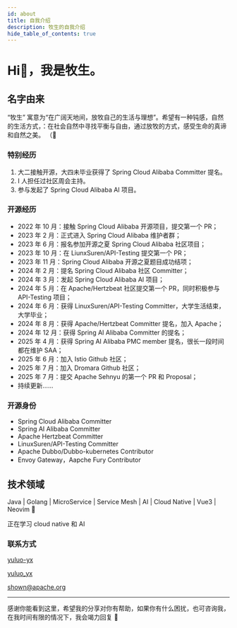 ```yaml
---
id: about
title: 自我介绍
description: 牧生的自我介绍
hide_table_of_contents: true
---
```



# Hi👋，我是牧生。

## 名字由来

“牧生” 寓意为“在广阔天地间，放牧自己的生活与理想”。希望有一种钝感，自然的生活方式，：在社会自然中寻找平衡与自由，通过放牧的方式，感受生命的真谛和自然之美。 （🤔

### 特别经历

1. 大二接触开源，大四未毕业获得了 Spring Cloud Alibaba Committer 提名。
2. I 人担任过社区周会主持。
3. 参与发起了 Spring Cloud Alibaba AI 项目。

### 开源经历

- 2022 年 10 月：接触 Spring Cloud Alibaba 开源项目，提交第一个 PR；
- 2023 年 2 月：正式进入 Spring Cloud Alibaba 维护者群；
- 2023 年 6 月：报名参加开源之夏 Spring Cloud Alibaba 社区项目；
- 2023 年 10 月：在 LiunxSuren/API-Testing 提交第一个 PR；
- 2023 年 11 月：Spring Cloud Alibaba 开源之夏题目成功结项；
- 2024 年 2 月：提名 Spring Cloud Alibaba 社区 Committer；
- 2024 年 3 月：发起 Spring Cloud Alibaba AI 项目；
- 2024 年 5 月：在 Apache/Hertzbeat 社区提交第一个 PR，同时积极参与 API-Testing 项目；
- 2024 年 6 月：获得 LinuxSuren/API-Testing Committer，大学生活结束，大学毕业；
- 2024 年 8 月：获得 Apache/Hertzbeat Committer 提名，加入 Apache；
- 2024 年 12 月：获得 Spring AI Alibaba Committer 的提名；
- 2025 年 4 月：获得 Spring AI Alibaba PMC member 提名，很长一段时间都在维护 SAA；
- 2025 年 6 月：加入 Istio Github 社区；
- 2025 年 7 月：加入 Dromara Github 社区；
- 2025 年 7 月：提交 Apache Sehnyu 的第一个 PR 和 Proposal；
- 持续更新......

### 开源身份

- Spring Cloud Alibaba Committer
- Spring AI Alibaba Committer
- Apache Hertzbeat Committer
- LinuxSuren/API-Testing Committer
- Apache Dubbo/Dubbo-kubernetes Contributor
- Envoy Gateway，Aapche Fury Contributor

## 技术领域

Java | Golang | MicroService | Service Mesh | AI | Cloud Native | Vue3 | Neovim 🚀

正在学习 cloud native 和 AI 

### 联系方式

<p style={{ display: 'flex', 'align-items': 'center', gap: '0.5rem' }}>
  <Icon icon="ri:github-line" width="20" height="20" />
  <a href={social.github.href} target="_blank">yuluo-yx</a>
</p>

<p style={{ display: 'flex', 'align-items': 'center', gap: '0.5rem' }}>
  <Icon icon="ri:twitter-x-line" width="20" height="20" />
  <a href={social.x.href} target="_blank">yuluo_yx</a>
</p>

<p style={{ display: 'flex', 'align-items': 'center', gap: '0.5rem' }}>
  <Icon icon="ri:mail-open-line" width="20" height="20" />
  <a href={social.email.href} target="_blank">shown@apache.org</a>
</p>

---

感谢你能看到这里，希望我的分享对你有帮助，如果你有什么困扰，也可咨询我，在我时间有限的情况下，我会竭力回复 🫡 

<Comment />
